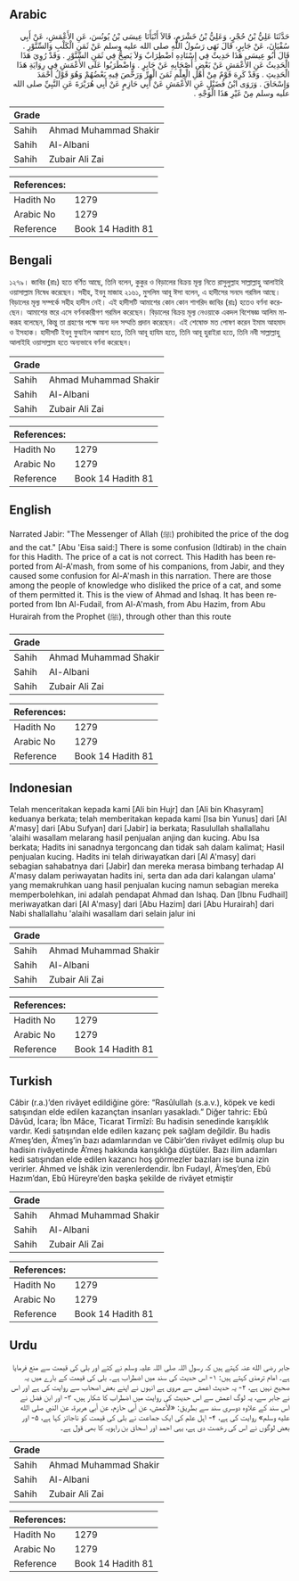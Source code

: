 ## Arabic


<div dir="rtl" lang="ar" style={{fontSize:'larger',backgroundColor:'#f8f9fa',padding:20}}>
حَدَّثَنَا عَلِيُّ بْنُ حُجْرٍ، وَعَلِيُّ بْنُ خَشْرَمٍ، قَالاَ أَنْبَأَنَا عِيسَى بْنُ يُونُسَ، عَنِ الأَعْمَشِ، عَنْ أَبِي سُفْيَانَ، عَنْ جَابِرٍ، قَالَ نَهَى رَسُولُ اللَّهِ صلى الله عليه وسلم عَنْ ثَمَنِ الْكَلْبِ وَالسِّنَّوْرِ ‏.‏ قَالَ أَبُو عِيسَى هَذَا حَدِيثٌ فِي إِسْنَادِهِ اضْطِرَابٌ وَلاَ يَصِحُّ فِي ثَمَنِ السِّنَّوْرِ ‏.‏ وَقَدْ رُوِيَ هَذَا الْحَدِيثُ عَنِ الأَعْمَشِ عَنْ بَعْضِ أَصْحَابِهِ عَنْ جَابِرٍ ‏.‏ وَاضْطَرَبُوا عَلَى الأَعْمَشِ فِي رِوَايَةِ هَذَا الْحَدِيثِ ‏.‏ وَقَدْ كَرِهَ قَوْمٌ مِنْ أَهْلِ الْعِلْمِ ثَمَنَ الْهِرِّ وَرَخَّصَ فِيهِ بَعْضُهُمْ وَهُوَ قَوْلُ أَحْمَدَ وَإِسْحَاقَ ‏.‏ وَرَوَى ابْنُ فُضَيْلٍ عَنِ الأَعْمَشِ عَنْ أَبِي حَازِمٍ عَنْ أَبِي هُرَيْرَةَ عَنِ النَّبِيِّ صلى الله عليه وسلم مِنْ غَيْرِ هَذَا الْوَجْهِ ‏.‏
</div>
<div style={{backgroundColor:'#f8f9fa',padding:20, marginBottom: 10}}><table> <thead> <tr> <th>Grade</th> <th></th> </tr> </thead> <tbody> <tr><td>Sahih</td><td>Ahmad Muhammad Shakir</td></tr><tr><td>Sahih</td><td>Al-Albani</td></tr><tr><td>Sahih</td><td>Zubair Ali Zai</td></tr></tbody></table><table> <thead> <tr> <th>References:</th> <th></th> </tr> </thead> <tbody><tr><td>Hadith No</td><td>1279</td></tr><tr><td>Arabic No</td><td>1279</td></tr><tr><td>Reference</td><td>Book 14 Hadith 81</td></tr></tbody></table></div>

## Bengali


<div dir="ltr" lang="bn" style={{fontSize:'larger',backgroundColor:'#f8f9fa',padding:20}}>
১২৭৯। জাবির (রাঃ) হতে বর্ণিত আছে, তিনি বলেন, কুকুর ও বিড়ালের বিক্রয় মূল্য নিতে রাসুলুল্লাহ সাল্লাল্লাহু আলাইহি ওয়াসাল্লাম নিষেধ করেছেন। সহীহ, ইবনু মাজাহ ২১৬১, মুসলিম আবূ ঈসা বলেন, এ হাদীসের সনদে গরমিল আছে। বিড়ালের মূল্য সম্পর্কে সহীহ হাদীস নেই। এই হাদীসটি আমাশের কোন কোন শাগরিদ জাবির (রাঃ) হতেও বর্ণনা করেছেন। আমাশের স্তরে এসে বর্ণনাকারীগণ গরমিল করেছেন। বিড়ালের বিক্রয় মূল্য নেওয়াকে একদল বিশেষজ্ঞ আলিম মাকরূহ বলেছেন, কিন্তু তা গ্রহণের পক্ষে অন্য দল সম্মতি প্রদান করেছেন। এই শেষোক্ত মত পোষণ করেন ইমাম আহমাদ ও ইসহাক। হাদীসটি ইবনু ফুযাইল আমাশ হতে, তিনি আবূ হাযিম হতে, তিনি আবূ হুরাইরা হতে, তিনি নবী সাল্লাল্লাহু আলাইহি ওয়াসাল্লাম হতে অন্যভাবে বর্ণনা করেছেন।
</div>
<div style={{backgroundColor:'#f8f9fa',padding:20, marginBottom: 10}}><table> <thead> <tr> <th>Grade</th> <th></th> </tr> </thead> <tbody> <tr><td>Sahih</td><td>Ahmad Muhammad Shakir</td></tr><tr><td>Sahih</td><td>Al-Albani</td></tr><tr><td>Sahih</td><td>Zubair Ali Zai</td></tr></tbody></table><table> <thead> <tr> <th>References:</th> <th></th> </tr> </thead> <tbody><tr><td>Hadith No</td><td>1279</td></tr><tr><td>Arabic No</td><td>1279</td></tr><tr><td>Reference</td><td>Book 14 Hadith 81</td></tr></tbody></table></div>

## English


<div dir="ltr" lang="en" style={{fontSize:'larger',backgroundColor:'#f8f9fa',padding:20}}>
Narrated Jabir: "The Messenger of Allah (ﷺ) prohibited the price of the dog and the cat." [Abu 'Eisa said:] There is some confusion (Idtirab) in the chain for this Hadith. The price of a cat is not correct. This Hadith has been reported from Al-A'mash, from some of his companions, from Jabir, and they caused some confusion for Al-A'mash in this narration. There are those among the people of knowledge who disliked the price of a cat, and some of them permitted it. This is the view of Ahmad and Ishaq. It has been reported from Ibn Al-Fudail, from Al-A'mash, from Abu Hazim, from Abu Hurairah from the Prophet (ﷺ), through other than this route
</div>
<div style={{backgroundColor:'#f8f9fa',padding:20, marginBottom: 10}}><table> <thead> <tr> <th>Grade</th> <th></th> </tr> </thead> <tbody> <tr><td>Sahih</td><td>Ahmad Muhammad Shakir</td></tr><tr><td>Sahih</td><td>Al-Albani</td></tr><tr><td>Sahih</td><td>Zubair Ali Zai</td></tr></tbody></table><table> <thead> <tr> <th>References:</th> <th></th> </tr> </thead> <tbody><tr><td>Hadith No</td><td>1279</td></tr><tr><td>Arabic No</td><td>1279</td></tr><tr><td>Reference</td><td>Book 14 Hadith 81</td></tr></tbody></table></div>

## Indonesian


<div dir="ltr" lang="id" style={{fontSize:'larger',backgroundColor:'#f8f9fa',padding:20}}>
Telah menceritakan kepada kami [Ali bin Hujr] dan [Ali bin Khasyram] keduanya berkata; telah memberitakan kepada kami [Isa bin Yunus] dari [Al A'masy] dari [Abu Sufyan] dari [Jabir] ia berkata; Rasulullah shallallahu 'alaihi wasallam melarang hasil penjualan anjing dan kucing. Abu Isa berkata; Hadits ini sanadnya tergoncang dan tidak sah dalam kalimat; Hasil penjualan kucing. Hadits ini telah diriwayatkan dari [Al A'masy] dari sebagian sahabatnya dari [Jabir] dan mereka merasa bimbang terhadap Al A'masy dalam periwayatan hadits ini, serta dan ada dari kalangan ulama' yang memakruhkan uang hasil penjualan kucing namun sebagian mereka memperbolehkan, ini adalah pendapat Ahmad dan Ishaq. Dan [Ibnu Fudhail] meriwayatkan dari [Al A'masy] dari [Abu Hazim] dari [Abu Hurairah] dari Nabi shallallahu 'alaihi wasallam dari selain jalur ini
</div>
<div style={{backgroundColor:'#f8f9fa',padding:20, marginBottom: 10}}><table> <thead> <tr> <th>Grade</th> <th></th> </tr> </thead> <tbody> <tr><td>Sahih</td><td>Ahmad Muhammad Shakir</td></tr><tr><td>Sahih</td><td>Al-Albani</td></tr><tr><td>Sahih</td><td>Zubair Ali Zai</td></tr></tbody></table><table> <thead> <tr> <th>References:</th> <th></th> </tr> </thead> <tbody><tr><td>Hadith No</td><td>1279</td></tr><tr><td>Arabic No</td><td>1279</td></tr><tr><td>Reference</td><td>Book 14 Hadith 81</td></tr></tbody></table></div>

## Turkish


<div dir="ltr" lang="tr" style={{fontSize:'larger',backgroundColor:'#f8f9fa',padding:20}}>
Câbir (r.a.)’den rivâyet edildiğine göre: “Rasûlullah (s.a.v.), köpek ve kedi satışından elde edilen kazançtan insanları yasakladı.” Diğer tahric: Ebû Dâvûd, İcara; İbn Mâce, Ticarat Tirmîzî: Bu hadisin senedinde karışıklık vardır. Kedi satışından elde edilen kazanç pek sağlam değildir. Bu hadis A’meş’den, Â’meş’in bazı adamlarından ve Câbir’den rivâyet edilmiş olup bu hadisin rivâyetinde Â’meş hakkında karışıklığa düştüler. Bazı ilim adamları kedi satışından elde edilen kazancı hoş görmezler bazıları ise buna izin verirler. Ahmed ve İshâk izin verenlerdendir. İbn Fudayl, Â’meş’den, Ebû Hazım’dan, Ebû Hüreyre’den başka şekilde de rivâyet etmiştir
</div>
<div style={{backgroundColor:'#f8f9fa',padding:20, marginBottom: 10}}><table> <thead> <tr> <th>Grade</th> <th></th> </tr> </thead> <tbody> <tr><td>Sahih</td><td>Ahmad Muhammad Shakir</td></tr><tr><td>Sahih</td><td>Al-Albani</td></tr><tr><td>Sahih</td><td>Zubair Ali Zai</td></tr></tbody></table><table> <thead> <tr> <th>References:</th> <th></th> </tr> </thead> <tbody><tr><td>Hadith No</td><td>1279</td></tr><tr><td>Arabic No</td><td>1279</td></tr><tr><td>Reference</td><td>Book 14 Hadith 81</td></tr></tbody></table></div>

## Urdu


<div dir="rtl" lang="ur" style={{fontSize:'larger',backgroundColor:'#f8f9fa',padding:20}}>
جابر رضی الله عنہ کہتے ہیں کہ رسول اللہ صلی اللہ علیہ وسلم نے کتے اور بلی کی قیمت سے منع فرمایا ہے۔ امام ترمذی کہتے ہیں: ۱- اس حدیث کی سند میں اضطراب ہے۔ بلی کی قیمت کے بارے میں یہ صحیح نہیں ہے، ۲- یہ حدیث اعمش سے مروی ہے انہوں نے اپنے بعض اصحاب سے روایت کی ہے اور اس نے جابر سے، یہ لوگ اعمش سے اس حدیث کی روایت میں اضطراب کا شکار ہیں، ۳- اور ابن فضل نے اس سند کے علاوہ دوسری سند سے بطریق: «الأعمش، عن أبي حازم، عن أبي هريرة، عن النبي صلى الله عليه وسلم» روایت کی ہے، ۴- اہل علم کی ایک جماعت نے بلی کی قیمت کو ناجائز کہا ہے، ۵- اور بعض لوگوں نے اس کی رخصت دی ہے، یہی احمد اور اسحاق بن راہویہ کا بھی قول ہے۔
</div>
<div style={{backgroundColor:'#f8f9fa',padding:20, marginBottom: 10}}><table> <thead> <tr> <th>Grade</th> <th></th> </tr> </thead> <tbody> <tr><td>Sahih</td><td>Ahmad Muhammad Shakir</td></tr><tr><td>Sahih</td><td>Al-Albani</td></tr><tr><td>Sahih</td><td>Zubair Ali Zai</td></tr></tbody></table><table> <thead> <tr> <th>References:</th> <th></th> </tr> </thead> <tbody><tr><td>Hadith No</td><td>1279</td></tr><tr><td>Arabic No</td><td>1279</td></tr><tr><td>Reference</td><td>Book 14 Hadith 81</td></tr></tbody></table></div>